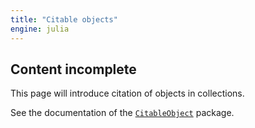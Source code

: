 ```yaml
---
title: "Citable objects"
engine: julia
---
```



:::{.callout-caution}
## Content incomplete

This page will introduce citation of objects in collections.
:::

See the documentation of the [`CitableObject`](https://cite-architecture.github.io/CitableObject.jl/stable/) package.
